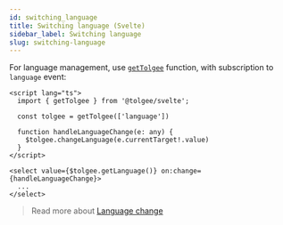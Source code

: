 ```yaml
---
id: switching_language
title: Switching language (Svelte)
sidebar_label: Switching language
slug: switching-language
---
```


For language management, use [`getTolgee`](./api#gettolgee-function) function, with subscription to `language` event:

```svelte
<script lang="ts">
  import { getTolgee } from '@tolgee/svelte';

  const tolgee = getTolgee(['language'])

  function handleLanguageChange(e: any) {
    $tolgee.changeLanguage(e.currentTarget!.value)
  }
</script>

<select value={$tolgee.getLanguage()} on:change={handleLanguageChange}>
  ...
</select>
```

> Read more about [Language change](../../language-change)

